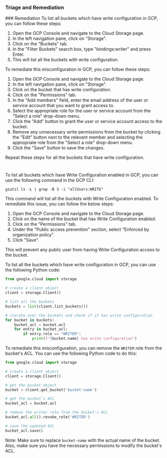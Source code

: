 
### Triage and Remediation
<Tabs>
<Tab title='Remediation'>
### Remediation

<AccordionGroup>
<Accordion title='Using Console' defaultOpen='true'>
To list all buckets which have write configuration in GCP, you can follow these steps:

1. Open the GCP Console and navigate to the Cloud Storage page.
2. In the left navigation pane, click on "Storage".
3. Click on the "Buckets" tab.
4. In the "Filter Buckets" search box, type "bindings:writer" and press Enter.
5. This will list all the buckets with write configuration.

To remediate this misconfiguration in GCP, you can follow these steps:

1. Open the GCP Console and navigate to the Cloud Storage page.
2. In the left navigation pane, click on "Storage".
3. Click on the bucket that has write configuration.
4. Click on the "Permissions" tab.
5. In the "Add members" field, enter the email address of the user or service account that you want to grant access to.
6. Select the appropriate role for the user or service account from the "Select a role" drop-down menu.
7. Click the "Add" button to grant the user or service account access to the bucket.
8. Remove any unnecessary write permissions from the bucket by clicking the "Edit" button next to the relevant member and selecting the appropriate role from the "Select a role" drop-down menu.
9. Click the "Save" button to save the changes.

Repeat these steps for all the buckets that have write configuration.

#
</Accordion>

<Accordion title='Using CLI'>
To list all buckets which have Write Configuration enabled in GCP, you can use the following command in the GCP CLI:

```
gsutil ls -L | grep -B 3 -i "allUsers:WRITE"
```

This command will list all the buckets with Write Configuration enabled. To remediate this issue, you can follow the below steps:

1. Open the GCP Console and navigate to the Cloud Storage page.
2. Click on the name of the bucket that has Write Configuration enabled.
3. Click on the "Permissions" tab.
4. Under the "Public access prevention" section, select "Enforced by organization policy".
5. Click "Save".

This will prevent any public user from having Write Configuration access to the bucket.
</Accordion>

<Accordion title='Using Python'>
To list all the buckets which have write configuration in GCP, you can use the following Python code:

```python
from google.cloud import storage

# create a client object
client = storage.Client()

# list all the buckets
buckets = list(client.list_buckets())

# iterate over the buckets and check if it has write configuration
for bucket in buckets:
    bucket_acl = bucket.acl
    for entry in bucket_acl:
        if entry.role == "WRITER":
            print(f"{bucket.name} has write configuration")
```

To remediate this misconfiguration, you can remove the `WRITER` role from the bucket's ACL. You can use the following Python code to do this:

```python
from google.cloud import storage

# create a client object
client = storage.Client()

# get the bucket object
bucket = client.get_bucket('bucket-name')

# get the bucket's ACL
bucket_acl = bucket.acl

# remove the writer role from the bucket's ACL
bucket_acl.all().revoke_role('WRITER')

# save the updated ACL
bucket_acl.save()
```

Note: Make sure to replace `bucket-name` with the actual name of the bucket. Also, make sure you have the necessary permissions to modify the bucket's ACL.
</Accordion>

</AccordionGroup>
</Tab>
</Tabs>
